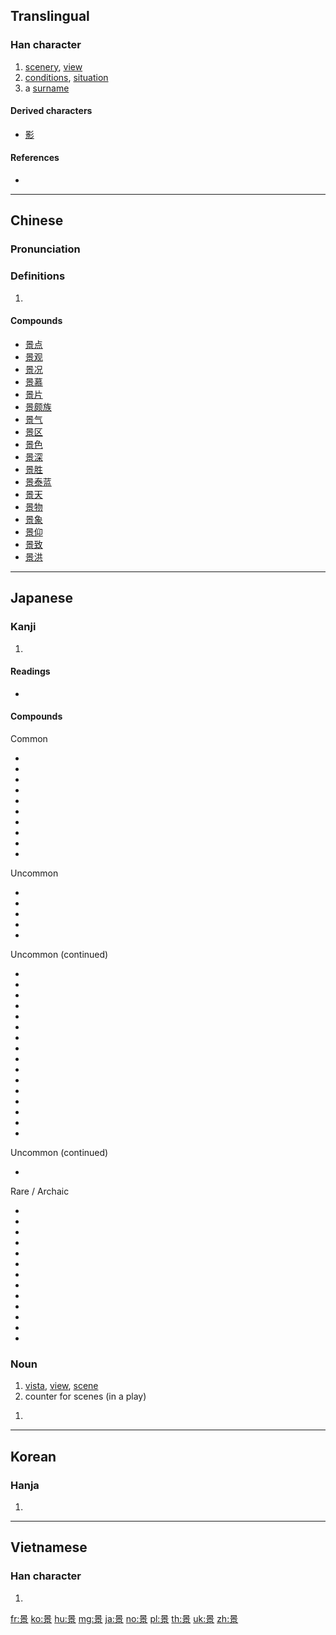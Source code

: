 ==Translingual==

===Han character===
{{Han char|rn=72|rad=日|as=08|sn=12|four=60906|canj=AYRF|ids=⿱日京}}

# [[scenery]], [[view]]
# [[conditions]], [[situation]]
# a [[surname]]

====Derived characters====
* [[影]]

====References====
* {{Han ref|kx=0496.300|dkj=13983|dj=0862.130|hdz=21520.030|uh=666F|ud=26223|bh=B4BA|bd=46266}}

----

==Chinese==
{{zh-forms}}

===Pronunciation===
{{zh-pron
|m=jǐng
|c=ging2,jing2
|mc=y
|oc=y
|ma=
|cat=n,pn
}}

===Definitions===
# {{rfdef|lang=zh}}

====Compounds====
* [[景点]]
* [[景观]]
* [[景况]]
* [[景慕]]
* [[景片]]
* [[景颇族]]
* [[景气]]
* [[景区]]
* [[景色]]
* [[景深]]
* [[景胜]]
* [[景泰蓝]]
* [[景天]]
* [[景物]]
* [[景象]]
* [[景仰]]
* [[景致]]
* [[景洪]]

----

==Japanese==

===Kanji===
{{ja-kanji|grade=4|rs=日08}}

# {{defn|lang=ja|sort=日08}}

====Readings====
* {{ja-readings|goon=[[きょう]] (kyō) {{non-joyo-reading}}, [[よう]] (yō) {{non-joyo-reading}}|kanon=[[えい]] (ei) {{non-joyo-reading}}, [[けい]] (kei)|kun=[[けしき]] (keshiki), [[かげ]] (kage)}}

====Compounds====
{{der-top3|Compounds for 景}}
Common
* {{m|ja|景品|tr=keihin}}
* {{m|ja|景観|tr=keikan}}
* {{m|ja|景気|tr=keiki}}
* {{m|ja|景色|tr=keshiki}}
* {{m|ja|景勝|tr=keishō}}
* {{m|ja|風景|tr=fūkei}}
* {{m|ja|背景|tr=haikei}}
* {{m|ja|情景|tr=jōkei}}
* {{m|ja|光景|tr=kōkei}}
* {{m|ja|夜景|tr=yakei}}

Uncommon
* {{m|ja|景物|tr=keibutsu}}
* {{m|ja|景況|tr=keikyō}}
* {{m|ja|美景|tr=bikei}}
* {{m|ja|盆景|tr=bonkei}}
* {{m|ja|遠景|tr=enkei}}

{{der-mid3}}
Uncommon (continued)
* {{m|ja|八景|tr=hakkei}}
* {{m|ja|百景|tr=hyakkei}}
* {{m|ja|実景|tr=jikkei}}
* {{m|ja|叙景|tr=jokei}}
* {{m|ja|海景|tr=kaikei}}
* {{m|ja|近景|tr=kinkei}}
* {{m|ja|後景|tr=kōkei}}
* {{m|ja|三景|tr=sankei}}
* {{m|ja|借景|tr=shakkei}}
* {{m|ja|小景|tr=shōkei}}
* {{m|ja|点景|tr=tenkei}}
* {{m|ja|添景|tr=tenkei}}
* {{m|ja|夕景|tr=yūkei}}
* {{m|ja|絶景|tr=zekkei}}
* {{m|ja|前景|tr=zenkei}}
* {{m|ja|全景|tr=zenkei}}

{{der-mid3}}
Uncommon (continued)
* {{m|ja|天下の景|tr=tenka no kei}}

Rare / Archaic
* {{m|ja|景仰|tr=keikō/keigyō}}
* {{m|ja|景教|tr=keikyō}}
* {{m|ja|景趣|tr=keishu}}
* {{m|ja|景雲|tr=keiun}}
* {{m|ja|晩景|tr=bankei}}
* {{m|ja|中景|tr=chūkei}}
* {{m|ja|佳景|tr=kakei}}
* {{m|ja|雪景|tr=sekkei}}
* {{m|ja|勝景|tr=shōkei}}
* {{m|ja|庭景|tr=teikei}}
* {{m|ja|雲景|tr=unkei}}
* {{m|ja|幽景|tr=yūkei}}
* {{m|ja|淑景舎|tr=shigeisa/shigeisha}}
{{der-bottom}}

===Noun===
{{ja-noun|けい}}

# [[vista]], [[view]], [[scene]]
# counter for scenes (in a play)

{{ja-noun|かげ}}
# {{alternative form of|影|lang=ja}}
----

==Korean==

===Hanja===
{{ko-hanja|hangeul=[[경]], [[영]]|eumhun=|rv=gyeong, yeong|mr=kyŏng, yŏng|y=kyeng, yeng}}

# {{defn|lang=ko|sort=日08}}

----

==Vietnamese==

===Han character===
{{vi-hantu|[[cảnh]], [[ảnh]], [[khảnh]], [[kiểng]], [[ngoảnh]], [[kẻng]], [[ngảnh]]|rs=日08}}

# {{defn|lang=vi|sort=日08}}

[[fr:景]]
[[ko:景]]
[[hu:景]]
[[mg:景]]
[[ja:景]]
[[no:景]]
[[pl:景]]
[[th:景]]
[[uk:景]]
[[zh:景]]